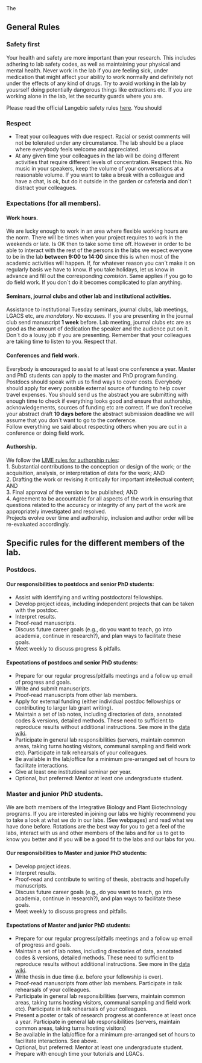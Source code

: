 <!-- break -->
<br>
<!-- break -->

The 

## General Rules

### Safety first

Your health and safety are more important than your research. This includes adhering to lab safety codes, as well as maintaining your physical and mental health. Never work in the lab if you are feeling sick, under medication that might affect your ability to work normally and definitely not under the effects of any kind of drugs. Try to avoid working in the lab by yousrself doing potentially dangerous things like extractions etc. If you are working alone in the lab, let the security guards where you are.    

Please read the official Langebio safety rules [here](https://github.com/sawers-rellan-labs/docs/blob/master/docs/Reglamento%20general%20Langebio%20Nov2015%202.pdf). You should

### Respect

- Treat your colleagues with due respect. Racial or sexist comments will not be tolerated under any circumstance. The lab should be a place where everybody feels welcome and appreciated.
- At any given time your colleagues in the lab will be doing different activities that require different levels of concentration. Respect this. No music in your speakers, keep the volume of your conversations at a reasonable volume. If you want to take a break with a colleague and have a chat, is ok, but do it outside in the garden or cafeteria and don´t distract your colleagues.

### Expectations (for all members).

#### Work hours.  
We are lucky enough to work in an area where flexible working hours are the norm. There will be times when your project requires to work in the weekends or late. Is OK then to take some time off. However in order to be able to interact with the rest of the persons in the labs we expect everyone to be in the lab **between 9:00 to 14:00** since this is when most of the academic activities will happen. If, for whatever reason you can´t make it on regularly basis we have to know. If you take holidays, let us know in advance and fill out the corresponding *comisión*. Same applies if you go to do field work. If you don´t do it becomes complicated to plan anything.   

#### Seminars, journal clubs and other lab and institutional activities.   
Assistance to institutional Tuesday seminars, journal clubs, lab meetings, LGACS etc, are *mandatory*. No excuses. If you are presenting in the journal club send manuscript **1 week** before. Lab meeting, journal clubs etc are as good as the amount of dedication the speaker and the audience put on it. Don´t do a lousy job if you are presenting. Remember that your colleagues are taking time to listen to you. Respect that.

#### Conferences and field work.  
Everybody is encouraged to assist to at least one conference a year. Master and PhD students can apply to the master and PhD program funding. Postdocs should speak with us to find ways to cover costs. Everybody should apply for every possible external source of funding to help cover travel expenses. You should send us the abstract you are submitting with enough time to check if everything looks good and ensure that authorship, acknowledgements, sources of funding etc are correct. If we don´t receive your abstract draft **10 days before** the abstract submission deadline we will assume that you don´t want to go to the conference.  
Follow everything we said about respecting others when you are out in a conference or doing field work.

#### Authorship.
We follow the [IJME rules for authorship rules](http://www.icmje.org/recommendations/browse/roles-and-responsibilities/defining-the-role-of-authors-and-contributors.html):   
1. Substantial contributions to the conception or design of the work; or the acquisition, analysis, or interpretation of data for the work; AND  
2. Drafting the work or revising it critically for important intellectual content; AND  
3. Final approval of the version to be published; AND  
4. Agreement to be accountable for all aspects of the work in ensuring that questions related to the accuracy or integrity of any part of the work are appropriately investigated and resolved.  
Projects evolve over time and authorship, inclusion and author order will be re-evaluated accordingly.

## Specific rules for the different members of the lab.

### Postdocs.  

#### Our responsibilities to postdocs and senior PhD students:  

- Assist with identifying and writing postdoctoral fellowships.  
- Develop project ideas, including independent projects that can be taken with the postdoc.
- Interpret results.
- Proof-read manuscripts.
- Discuss future career goals (e.g., do you want to teach, go into academia, continue in research?), and plan ways to facilitate these goals.
- Meet weekly to discuss progress & pitfalls.  

#### Expectations of postdocs and senior PhD students:
- Prepare for our regular progress/pitfalls meetings and a follow up email of progress and goals.  
- Write and submit manuscripts.  
- Proof-read manuscripts from other lab members.  
- Apply for external funding (either individual postdoc fellowships or contributing to larger lab grant writing).  
- Maintain a set of lab notes, including directories of data, annotated codes & versions, detailed methods. These need to sufficient to reproduce results without additional instructions. See more in the [data wiki](https://github.com/sawers-rellan-labs/data).
- Participate in general lab responsibilities (servers, maintain common areas, taking turns hosting visitors, communal sampling and field work etc). Participate in talk rehearsals of your colleagues.
- Be available in the lab/office for a minimum pre-arranged set of hours to facilitate interactions.  
- Give at least one institutional seminar per year.
- Optional, but preferred: Mentor at least one undergraduate student.

### Master and junior PhD students.
We are both members of the Integrative Biology and Plant Biotechnology programs. If you are interested in joining our labs we highly recommend you to take a look at what we do in our labs. (See webpages) and read what we have done before. Rotations are the best way for you to get a feel of the labs, interact with us and other members of the labs and for us to get to know you better and if you will be a good fit to the labs and our labs for you.

#### Our responsibilities to Master and junior PhD students:

- Develop project ideas.   
- Interpret results.  
- Proof-read and contribute to writing of thesis, abstracts and hopefully manuscripts.  
- Discuss future career goals (e.g., do you want to teach, go into academia, continue in research?), and plan ways to facilitate these goals.  
- Meet weekly to discuss progress and pitfalls.

#### Expectations of Master and junior PhD students:  

- Prepare for our regular progress/pitfalls meetings and a follow up email of progress and goals.  
- Maintain a set of lab notes, including directories of data, annotated codes & versions, detailed methods. These need to sufficient to reproduce results without additional instructions. See more in the [data wiki](https://github.com/sawers-rellan-labs/data).  
- Write thesis in due time (i.e. before your fellowship is over).  
- Proof-read manuscripts from other lab members. Participate in talk rehearsals of your colleagues.  
- Participate in general lab responsibilities (servers, maintain common areas, taking turns hosting visitors, communal sampling and field work etc). Participate in talk rehearsals of your colleagues.  
- Present a poster or talk of research progress at conference at least once a year.
Participate in general lab responsibilities (servers, maintain common areas, taking turns hosting visitors)
- Be available in the lab/office for a minimum pre-arranged set of hours to facilitate interactions. See above.
- Optional, but preferred: Mentor at least one undergraduate student.
- Prepare with enough time your tutorials and LGACs.